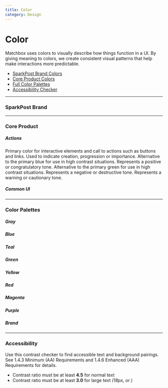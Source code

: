 ```yaml
---
title: Color
category: Design
---
```



# Color

Matchbox uses colors to visually describe how things function in a UI. By giving meaning to colors, we create consistent visual patterns that help make interactions more predictable.

- [SparkPost Brand Colors](/design/color/#sparkpost-brand)
- [Core Product Colors](/design/color/#core-product)
- [Full Color Palettes](/design/color/#color-palettes)
- [Accessibility Checker](/design/color/#accessibility)

---

### SparkPost Brand

<ColorDescriptionGrid>
  <ColorDescription name="color-brand-orange"></ColorDescription>
  <ColorDescription name="color-brand-blue"></ColorDescription>
  <ColorDescription name="color-brand-gray"></ColorDescription>
</ColorDescriptionGrid>

---

### Core Product

##### Actions

<ColorDescriptionGrid>
  <ColorDescription name="color-blue-700" title="Primary Actions">
    Primary color for interactive elements and call to actions such as buttons
    and links. Used to indicate creation, progression or importance.
  </ColorDescription>
  <ColorDescription name="color-blue-800" title="Primary Actions – Alternative">
    Alternative to the primary blue for use in high contrast situations.
  </ColorDescription>
  <ColorDescription name="color-green-700" title="Success">
    Represents a positive or congratulatory tone.
  </ColorDescription>
  <ColorDescription name="color-green-800" title="Success – Alternative">
    Alternative to the primary green for use in high contrast situations.
  </ColorDescription>
  <ColorDescription name="color-red-700" title="Destructive">
    Represents a negative or destructive tone.
  </ColorDescription>
  <ColorDescription name="color-yellow-400" title="Warning">
    Represents a warning or cautionary tone.
  </ColorDescription>
</ColorDescriptionGrid>

##### Common UI

<ColorDescriptionGrid>
  <ColorDescription
    name="color-white"
    title="Application Background"
  ></ColorDescription>
  <ColorDescription
    name="color-gray-300"
    title="Container Borders"
  ></ColorDescription>
  <ColorDescription name="color-gray-900" title="Body Text"></ColorDescription>
</ColorDescriptionGrid>

---

### Color Palettes

##### Gray

<Palette colors="grayscale" />

##### Blue

<Palette colors="blue" />

##### Teal

<Palette colors="teal" />

##### Green

<Palette colors="green" />

##### Yellow

<Palette colors="yellow" />

##### Red

<Palette colors="red" />

##### Magenta

<Palette colors="magenta" />

##### Purple

<Palette colors="purple" />

##### Brand

<Palette colors="brand" />

---

### Accessibility

Use this contrast checker to find accessible text and background pairings. See <ExternalLink to='https://www.w3.org/TR/WCAG21/#contrast-minimum'>1.4.3 Minimum (AA) Requirements</ExternalLink> and <ExternalLink to='https://www.w3.org/TR/WCAG21/#contrast-enhanced'>1.4.6 Enhanced (AAA) Requirements</ExternalLink> for details.

- Contrast ratio must be at least **4.5** for normal text
- Contrast ratio must be at least **3.0** for large text _(18px, or <Token name='font-size-300' />)_

<ContrastChecker />
